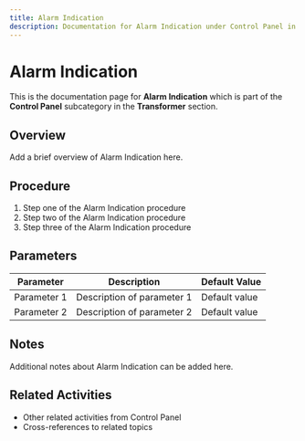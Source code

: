 ```yaml
---
title: Alarm Indication
description: Documentation for Alarm Indication under Control Panel in Transformer category
---
```


# Alarm Indication

This is the documentation page for **Alarm Indication** which is part of the **Control Panel** subcategory in the **Transformer** section.

## Overview

Add a brief overview of Alarm Indication here.

## Procedure

1. Step one of the Alarm Indication procedure
2. Step two of the Alarm Indication procedure
3. Step three of the Alarm Indication procedure

## Parameters

| Parameter | Description | Default Value |
|-----------|-------------|---------------|
| Parameter 1 | Description of parameter 1 | Default value |
| Parameter 2 | Description of parameter 2 | Default value |

## Notes

Additional notes about Alarm Indication can be added here.

## Related Activities

- Other related activities from Control Panel
- Cross-references to related topics
